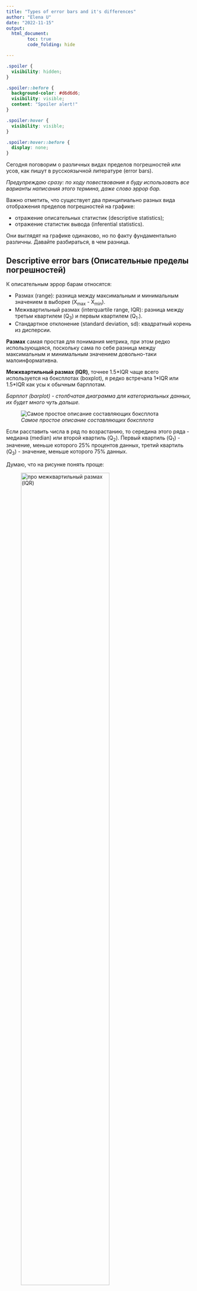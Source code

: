 ```yaml
---
title: "Types of error bars and it's differences"
author: "Elena U"
date: "2022-11-15"
output: 
  html_document:
        toc: true
        code_folding: hide

---
```


```css
.spoiler {
  visibility: hidden;
}

.spoiler::before {
  background-color: #d6d6d6;
  visibility: visible;
  content: "Spoiler alert!"
}

.spoiler:hover {
  visibility: visible;
}

.spoiler:hover::before {
  display: none;
}
```

Сегодня поговорим о различных видах пределов погрешностей или усов, как пишут в русскоязычной литературе (error bars).

*Предупреждаю сразу: по ходу повествования я буду использовать все варианты написания этого термина, даже слово эррор бар.*


Важно отметить, что существует два принципиально разных вида отображения пределов погрешностей на графике: 

* отражение описательных статистик (descriptive statistics);
* отражение статистик вывода (inferential statistics). 

Они выглядят на графике одинаково, но по факту фундаментально различны.
Давайте разбираться, в чем разница.

## Descriptive error bars (Описательные пределы погрешностей)

К описательным эррор барам относятся:

* Размах (range): разница между максимальным и минимальным значением в выборке (X~max~ - X~min~).
* Межквартильный размах (interquartile range, IQR): разница между третьм квартилем (Q~3~) и первым квартилем (Q~1~.).
* Стандартное отклонение (standard deviation, sd): квадратный корень из дисперсии.

**Размах** самая простая для понимания метрика, при этом редко использующаяся, поскольку сама по себе разница между максимальным и минимальным значением довольно-таки малоинформативна.

**Межквартильный размах (IQR)**, точнее 1.5\*IQR чаще всего используется на боксплотах (boxplot), я редко встречала 1\*IQR или 1.5\*IQR как усы к обычным барплотам.

*Барплот (barplot) - столбчатая диаграмма для категориальных данных, их будет много чуть дальше.*

![*Самое простое описание составляющих боксплота*](boxplot.png)

Если расставить числа в ряд по возрастанию, то середина этого ряда - медиана (median) или второй квартиль (Q~2~). Первый квартиль (Q~1~) - значение, меньше которого 25% процентов данных, третий квартиль (Q~3~) - значение, меньше которого 75% данных.

Думаю, что на рисунке понять проще:

![*про межквартильный размах (IQR)*](figures/IQR.png){width=75%}

Межквартильный размах намного чаще используется для визуализации, так как предоставляет больше информации о данных.

**Стандартное отклонение (standard deviation)** по-моему наиболее часто встречается в публикациях и на конференциях (по крайней мере в биологии), да и я обычно использую именно sd в качестве предела погрешностей.

Формула стандартного отклонения (для генеральной совокупности):
$$\Large sd = \sqrt{var} = \sqrt{\frac{\sum_{i=1}^{N}(x_{i} - \mu)}{N}}$$
Где $\mu$ - среднее значение в генеральной совокупности, $N$ - размер генеральной совокупности, var (variance) - дисперсия.
Но мы обычно работаем с выборками, а не генеральной совокупностью, и в формуле вычисления sd в Excel и R используют *несмещенную (unbiased)* оценку дисперсии и стандартного отклонения (потому что для выборки):
$$\Large sd = \sqrt{var} = \sqrt{\frac{\sum_{i=1}^{N}(x_{i} - \overline{x})}{N-1}}$$
Почему именно $N-1$ в знаменателе выходит за рамки нашего обсуждения, поэтому ограничусь ссылками: [1](https://www.quora.com/Why-do-we-use-n-1-instead-of-n-for-a-samples-variance), [2](https://stats.stackexchange.com/questions/198452/why-sample-variance-has-has-n-1-in-the-denominator), [видео с таймкодом](https://youtu.be/SzZ6GpcfoQY?t=435).

Еще не сделала схему с детальным вычислением стандартного отклонения на реальных данных, поэтому пока можно посмотреть на [статквесте](https://www.youtube.com/watch?v=SzZ6GpcfoQY).


Важный момент! Все вышеописанные метрики отражают разброс значений в нашей **выборке**, без каких-либо предположений о происходящем в генеральной совокупности. В этом отличие от второго типа error bar.

## Inferential error bars

К эррор барам, отражающим статистики вывода относятся:

* Стандартная ошибка среднего (standard error of mean, sem или просто SE)
* Доверительный интервал (confidence interval, CI)

Принципиальное отличие от описательных пределов погрешности в том, что грубо говоря, стандартная ошибка среднего/доверительный интервал пытаются отразить степень уверенности в поиске к примеру *истинного среднего* генеральной совокупности. В то время как описательные отражают, что происходит конкретно в *нашей выборке*.

Тут немного инфы для продвинутых (не открывайте, если не уверены, что хотите это знать!):

[Небольшое уточнение: с помощью бутстрепов можно оценивать не только доверительный интервал и стандартную ошибку для среднего, но и для медианы и даже для стандартного отклонения, но про это сейчас не будем]{.spoiler}


### Стандартная ошибка среднего
Теперь еще немного вымученных формулировок, которые попробую сформулировать понятнее.

Вымученная формулировка:
*The standard error (SE) of a statistic is the standard deviation of its sampling distribution or an estimate of that standard deviation.* (цитата прямо из [википедии](https://en.wikipedia.org/wiki/Standard_error))


Формула вычисления стандартной ошибки среднего очень простая - стандартное отклонение, деленное на квадратный корень из размера выборки. Но что на самом деле это значит, какой физический смысл стоит за результатом этого вычисления? Попробуйте сами ответить на этот вопрос, опираясь только на определение из википедии и формулу)

Теперь попробуем представить, что мы провели некий эксперимент, например измеряли вес 20 мышей после какого-либо воздействия и усредняли полученные значения. При этом мы решили 10 раз повторить свой эксперимент, в результате чего получили 10 средних значений. После этого мы можем посчитать среднее средних (!) и **стандартное отклонение средних**. Вот это стандартное отклонение выборочных средних и есть стандартная ошибка среднего. Ура? Пойду воспроизводить эксперимент по 10 раз?

Но мы не всегда (обычно никогда) можем себе позволить повторять эксперимент по 10 раз, и хитрость в том, что мы можем вычислить стандартную ошибку среднего без многократного повторения эксперимента, просто поделив стандартное отклонение на квадратный корень из размера выборки. 

Вот [тут](https://pozdniakov.github.io/tidy_stats/310-infer_stats.html#sec-sample_dist) хорошо расписано, как моделировать стандартную ошибку средних и что она действительно соответствует стандартному отклонению, деленному на квадратный корень из числа наблюдений.

$$\huge SE = \frac{sd}{\sqrt{N}}$$
*Формула SE (стандартной ошибки), где sd - это стандартное отклонение, N - количество наблюдений*

Вот еще можно посмотреть про:

* отличия стандартного отклонения от стандартной ошибки https://www.youtube.com/watch?v=SzZ6GpcfoQY
* объяснение стандартной ошибки с бутстреп-примером https://www.youtube.com/watch?v=XNgt7F6FqDU&t=341s

В [статье](https://www.ncbi.nlm.nih.gov/pmc/articles/PMC2064100/), на которую я опиралась при написании этого материала, было указано, что для представления сравнения групп лучше использовать стандартную ошибку/доверительный интервал как error bar, а не стандартное отклонение и другие описательные статистики.

Но у меня есть неприятное подозрение, что для публикаций и представлений своей работы на конференциях некоторые недобросовестные ученые используют se, чтобы на графиках были усы поменьше. Однако, я не хочу обидеть тех, кто использует стандартную ошибку и понимает физический смысл. Интересно будет собрать примеры работ, где использование se оправданно и разумно, и где это не так, поэтому если есть примеры, то пишите в комментарии.

В целом, плюс именно se в том, что при отрисовке сравнений двух или нескольких групп, перекрываемость усов позволяет судить об отсутствии статистической значимости различий (при этом наоборот не работает, про это будет еще чуть дальше), в то время как sd и остальные описательные пределы погрешностей - нет. Однако sd показывает данные почти как они есть, то есть реальный разброс в наших данных, без предположений о генеральной совокупности, поэтому лично я предпочитаю sd для отрисовки. Это тоже интересная тема для дискуссии, буду рада обсудить в комментариях.

И наконец...

### Доверительный интервал

Если простыми словами, то доверительный интервал оценивает диапазон, в котором с заданной уверенностью (например 95%), можно ожидать истинное значение параметра, например среднего генеральной совокупности.

Прикрепляю формулу (кстати все формулы записаны прямо силами Rmarkdown):

$$\huge CI = \overline{x} ± z\frac{s}{\sqrt{n}}$$

Формула доверительного интервала (CI), $\overline{x}$ - среднее значение выборки, z - значение уровня достоверности, например для 95% уровня достоверности, $z = 1.96$, $\frac{s}{\sqrt{n}}$ - формула уже знакомой стандартной ошибки.


Вообще я не люблю эту тему, но к счастью уже существует немало источников, которые объяснили доверительный интервал разными способами: 

* В [книге](https://pozdniakov.github.io/tidy_stats/310-infer_stats.html#sec-ci_build) у Ивана объяснение доверительных интервалов классическим образом через формулу стандартной ошибки;

* Классное объяснение доверительных интервалов с помощью бутстрепа на [статквесте](https://www.youtube.com/watch?v=TqOeMYtOc1w&t=325s) (канал супер, всем рекомендую);

* Бонусом для тех, кому это все слишком просто: я нашла совершенно дикую статью про доверительные интервалы, доверительные полосы и доверительные эллипсы (sic!), поэтому кто желает преисполниться - велком (вот [ссылка](https://r-analytics.blogspot.com/2018/04/blog-post_28.html?m=1)). Краткого пересказа не будет, это надо прочитать самостоятельно.

Небольшой вывод. Отрисовка доверительных интервалов сейчас считается модной, якобы их проще интерпретировать. Но на самом деле доверительный интервал как и p-value - это один из тех концептов, которые провоцируют просто огромное количество мисинтерпретаций, это кстати одна из причин, по которой я это не люблю рассказывать. Важно сейчас отметить вот что:

![*Интерпретация перекрывания inferential error bars. Ссылка на [статью](https://www.graphpad.com/support/faq/spanwhat-you-can-conclude-when-two-error-bars-overlap-or-dontspan/), откуда картинка*](figures/se_overlap.png)

Таким образом, **перекрывание** стандартных ошибок говорит об **отсутствии** значимости в различии, при этом обратное не верно, а с доверительными интервалами наоборот - **отсутствие перекрывания** доверительных интервалов говорит о **значимости** различий, в то время обратное не верно.

В этом смысле мне нравится концепция стандартного отклонения, потому что их перекрывание или не перекрывание не говорит нам вообще ничего, а значит - нельзя запутаться!).
Чуть дальше разберем, как выглядят разные пределы погрешностей!

**В любом случае, вне зависимости какой тип пределов погрешностей вы выбрали для отображения на графике, всегда нужно подписывать какой, потому что интерпретации совершенно разные.**

## А что если вообще не рисовать пределы погрешностей?

Если число значений в выборке невелико (например меньше 10), то лучше нарисовать все числа как они есть, например с помощью диаграммы рассеяния (scatter plot) без редуцирования информации в боксплоты или барплоты с пределами погрешностей.
Если значений больше, то возможно множество вариантов отрисовывания, часто исследователи используют просто барплоты с пределами погрешностей или боксплоты, однако здесь я предлагаю два возможных варианта более репрезентативного отображения данных.

Первый - это отрисовать violin plot (скрипичная диаграмма), но не просто, а с небольшим боксплотом внутри. Я эту идею подчерпнула на курсе бластима по R, мне показалось очень забавно, прикрепляю небольшой пример как это выглядит на примере данных `iris`. 

```r
library(tidyverse)
violin_box <- iris %>% 
  ggplot(aes(x = Species, y = Sepal.Width))+
  geom_violin(aes(fill = Species))+
  geom_boxplot(width = 0.15, alpha = 0.8)+
  theme_bw()
violin_box
```

Второй вариант больше подойдет для относительно небольшого количества наблюдений, когда счет идет на десятки, но не тысячи точек. Это комбинация боксплота и отображения точек как они есть с помощью `geom_jitter` в библиотеке ggplot2.

```r
box_point <- iris %>% 
  ggplot(aes(Species, Sepal.Width))+
  geom_boxplot()+
  geom_jitter(aes(colour = Species), 
              position = position_jitter(width = 0.3, height = 0),
              alpha = 0.6, size = 1.5)+
  theme_bw()
box_point
```

По моему прикольно получилось! Эти варианты визуализации содержат гораздо больше информации, сравните например с обычными боксплотами и барплотами (здесь как предел погрешности использовала стандартное отклонение).



```r
box <- iris %>% 
  ggplot(aes(Species, Sepal.Width, fill = Species))+
  geom_boxplot()+
  theme_bw()
bar <- iris %>% 
  group_by(Species) %>% 
  summarise(mean_PW = mean(Sepal.Width), sd_PW = sd(Sepal.Width)) %>% 
  ggplot(aes(Species, mean_PW, fill = Species))+
  geom_bar(stat = 'identity')+
  geom_errorbar(aes(ymin = mean_PW - sd_PW, ymax = mean_PW + sd_PW), width = 0.2)+
  labs(y = 'Mean Sepal Width')+
  ggtitle('Error bars are standard deviation')+
  theme_bw()
box
bar
```

А теперь все вместе на одном графике (обратите внимание на библиотеку `patchwork` для красивого объединения плотов на одном рисунке):

```r
library(patchwork)
p <- (violin_box + box_point) / (box + bar)
p + plot_annotation(tag_levels = 'A')
```
Голосуйте, какой плот больше нравится и является более информативным. Мне лично здесь нравится вариант B - box+точки, кажется наиболее информативным и красивым. Возможно, если наблюдений будет больше, то лучше окажется первый вариант с вайлином плотом и боксом.

А теперь визуализация трех основных пределов погрешностей: стандартного отклонения, стандартной ошибки и доверительных интервалов на данных `iris`.

```r
library(data.table)
bar_se <- iris %>% 
  group_by(Species) %>% 
  summarise(mean_PW = mean(Sepal.Width), se_PW = sd(Sepal.Width)/sqrt(length(Sepal.Width))) %>% 
  ggplot(aes(Species, mean_PW, fill = Species))+
  geom_bar(stat = 'identity')+
  geom_errorbar(aes(ymin = mean_PW - se_PW, ymax = mean_PW + se_PW), width = 0.2)+
  labs(y = 'Mean Sepal Width')+
  ggtitle('Error bars are standard error')+
  theme_bw()
# bar_se

bar_CI <- iris %>% 
  group_by(Species) %>%
  summarise(n=n(), mean=mean(Sepal.Length), sd=sd(Sepal.Length)) %>%
  mutate(se = sd/sqrt(n))  %>%
  mutate(ic = se * qt((1-0.05)/2 + .5, n-1)) %>% 
  ggplot(aes(Species, mean, fill = Species))+
  geom_bar(stat = 'identity')+
  geom_errorbar(aes(ymin = mean - ic, ymax = mean + ic), width = 0.2)+
  labs(y = 'Mean Sepal Width')+
  ggtitle('Error bars are confidence intervals')+
  theme_bw()
# bar_CI
bar + bar_se + bar_CI+  plot_layout(ncol = 2)

```

Теперь я сделаю одну плохую вещь, а именно **просто** сравню тестом Стьюдента Sepal.Width для разных видов ириса. Как думаете, почему это плохо?

[Я в этом примере не делаю поправку на множественное тестирование]{.spoiler}

```r
iris %>% 
  setDT() 
cat('versicolor vs setosa: \np-value of the test', t.test(iris[Species == 'setosa', Sepal.Width], iris[Species == 'versicolor', Sepal.Width])$p.value)
cat('setosa vs virginica: \np-value of the test', t.test(iris[Species == 'setosa', Sepal.Width], iris[Species == 'virginica', Sepal.Width])$p.value)
cat('virginica vs versicolor: \np-value of the test', t.test(iris[Species == 'virginica', Sepal.Width], iris[Species == 'versicolor', Sepal.Width])$p.value)


```
Но один раз в жизни можно, только для демонстрации того, что все выборки значимо отличаются друг от друга (без поправки), и на графиках можно увидеть что доверительные интервалы не перекрываются.

Ура! Я дописала, а вы дочитали, с чем я всех и поздравляю) Теперь перейдем к выводам.   

## Выводы

1. Существует два типа отображения пределов погрешностей на графике: описательные, которые *описывают* значения в конкретно нашей выборке и inferential (так и не придумала как переводить), которые пытаются отразить что-то о генеральной совокупности с заданной долей уверенности.
2. Для отображения сравнений между группами рекомендуют использовать вторые, поскольку они позволяют делать выводы из перекрывания или не-перекрывания усов.
3. Однако, есть способы рисовать распределение наших значений без использования мисинтерпретируемых пределов погрешностей, например violin+boxplot и boxplot+точки

Подписывайтесь на телеграм канал: https://t.me/stats_for_science, будет много интересного


